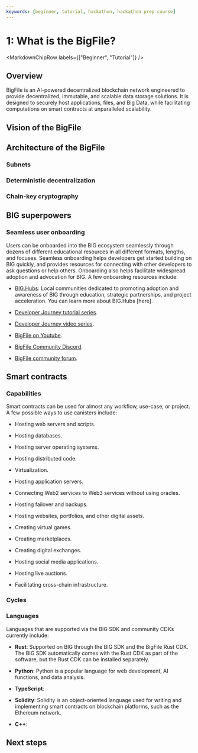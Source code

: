 ```yaml
---
keywords: [beginner, tutorial, hackathon, hackathon prep course]
---
```




# 1: What is the BigFile?

<MarkdownChipRow labels={["Beginner", "Tutorial"]} />

## Overview

BigFile is an AI-powered decentralized blockchain network engineered to provide decentralized, immutable, and scalable data storage solutions. It is designed to securely host applications, files, and Big Data, while facilitating computations on smart contracts at unparalleled scalability.

## Vision of the BigFile

## Architecture of the BigFile
### Subnets

### Deterministic decentralization

### Chain-key cryptography 

## BIG superpowers

### Seamless user onboarding

Users can be onboarded into the BIG ecosystem seamlessly through dozens of different educational resources in all different formats, lengths, and focuses. Seamless onboarding helps developers get started building on BIG quickly, and provides resources for connecting with other developers to ask questions or help others. Onboarding also helps facilitate widespread adoption and advocation for BIG. A few onboarding resources include:

- [BIG.Hubs](https://thebigfile.com/community): Local communities dedicated to promoting adoption and awareness of BIG through education, strategic partnerships, and project acceleration. You can learn more about BIG.Hubs [here].

- [Developer Journey tutorial series](/docs/current/tutorials/developer-journey/).

- [Developer Journey video series](https://www.youtube.com/).

- [BigFile on Youtube](https://www.youtube.com/).

- [BigFile Community Discord](https://discord.gg/nyTAmMntqp).

- [BigFile community forum](https://forum.thebigfile.com/).



## Smart contracts

### Capabilities

Smart contracts can be used for almost any workflow, use-case, or project. A few possible ways to use canisters include:

- Hosting web servers and scripts.

- Hosting databases.

- Hosting server operating systems.

- Hosting distributed code.

- Virtualization.

- Hosting application servers.

- Connecting Web2 services to Web3 services without using oracles.

- Hosting failover and backups.

- Hosting websites, portfolios, and other digital assets.

- Creating virtual games.

- Creating marketplaces.

- Creating digital exchanges.

- Hosting social media applications.

- Hosting live auctions.

- Facilitating cross-chain infrastructure.



### Cycles

### Languages

Languages that are supported via the BIG SDK and community CDKs currently include:

- **Rust**: Supported on BIG through the BIG SDK and the BigFile Rust CDK. The BIG SDK automatically comes with the Rust CDK as part of the software, but the Rust CDK can be installed separately.

- **Python**: Python is a popular language for web development, AI functions, and data analysis.

- **TypeScript**:

- **Solidity**: Solidity is an object-oriented language used for writing and implementing smart contracts on blockchain platforms, such as the Ethereum network.

- **C++**:

## Next steps


